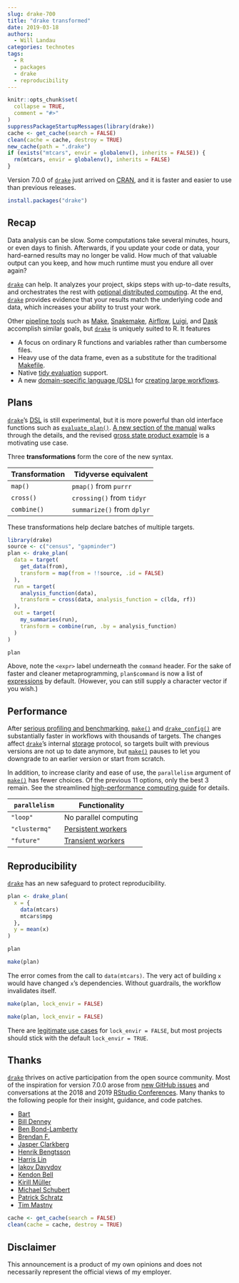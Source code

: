 ```yaml
---
slug: drake-700
title: "drake transformed"
date: 2019-03-18
authors:
  - Will Landau
categories: technotes
tags:
  - R
  - packages
  - drake
  - reproducibility
---
```


```r
knitr::opts_chunk$set(
  collapse = TRUE,
  comment = "#>"
)
suppressPackageStartupMessages(library(drake))
cache <- get_cache(search = FALSE)
clean(cache = cache, destroy = TRUE)
new_cache(path = ".drake")
if (exists("mtcars", envir = globalenv(), inherits = FALSE)) {
  rm(mtcars, envir = globalenv(), inherits = FALSE)
}
```

Version 7.0.0 of [`drake`](https://github.com/ropensci/drake) just arrived on [CRAN](http://cran.r-project.org/), and it is faster and easier to use than previous releases.

```r
install.packages("drake")
```

## Recap

Data analysis can be slow. Some computations take several minutes, hours, or even days to finish. Afterwards, if you update your code or data, your hard-earned results may no longer be valid. How much of that valuable output can you keep, and how much runtime must you endure all over again?

[`drake`](https://github.com/ropensci/drake) can help. It analyzes your project, skips steps with up-to-date results, and orchestrates the rest with [optional distributed computing](https://ropenscilabs.github.io/drake-manual/hpc.html). At the end, [`drake`](https://github.com/ropensci/drake) provides evidence that your results match the underlying code and data, which increases your ability to trust your work.

Other [pipeline tools](https://github.com/pditommaso/awesome-pipeline) such as [Make](https://www.gnu.org/software/make), [Snakemake](https://bitbucket.org/johanneskoester/snakemake/wiki/Home), [Airflow](https://github.com/apache/airflow), [Luigi](https://github.com/spotify/luigi), and [Dask](https://github.com/dask/dask) accomplish similar goals, but [`drake`](https://github.com/ropensci/drake) is uniquely suited to R. It features

- A focus on ordinary R functions and variables rather than cumbersome files.
- Heavy use of the data frame, even as a substitute for the  traditional [Makefile](https://www.gnu.org/software/make).
- Native [tidy evaluation](https://tidyeval.tidyverse.org) support.
- A new [domain-specific language (DSL)](http://adv-r.had.co.nz/dsl.html) for [creating large workflows](https://ropenscilabs.github.io/drake-manual/plans.html#large-plans).

## Plans

[`drake`](https://github.com/ropensci/drake)'s [DSL](http://adv-r.had.co.nz/dsl.html) is still experimental, but it is more powerful than old interface functions such as [`evaluate_plan()`](https://ropensci.github.io/drake/reference/evaluate_plan.html). [A new section of the manual](https://ropenscilabs.github.io/drake-manual/plans.html#large-plans) walks through the details, and the revised [gross state product example](https://ropenscilabs.github.io/drake-manual/gsp.html) is a motivating use case.

Three **transformations** form the core of the new syntax.

| Transformation | Tidyverse equivalent        |
|----------------|-----------------------------|
| `map()`        | `pmap()` from `purrr`       |
| `cross()`      | `crossing()` from `tidyr`   |
| `combine()`    | `summarize()` from `dplyr`  |

These transformations help declare batches of multiple targets.

```r
library(drake)
source <- c("census", "gapminder")
plan <- drake_plan(
  data = target(
    get_data(from),
    transform = map(from = !!source, .id = FALSE)
  ),
  run = target(
    analysis_function(data),
    transform = cross(data, analysis_function = c(lda, rf))
  ),
  out = target(
    my_summaries(run),
    transform = combine(run, .by = analysis_function)
  )
)

plan
```

Above, note the `<expr>` label underneath the `command` header. For the sake of faster and cleaner metaprogramming, `plan$command` is now a list of [expressions](http://adv-r.had.co.nz/Expressions.html) by default. (However, you can still supply a character vector if you wish.)

## Performance

After [serious profiling and benchmarking](https://github.com/wlandau/drake-examples/tree/master/overhead), [`make()`](https://ropensci.github.io/drake/reference/make.html) and [`drake_config()`](https://ropensci.github.io/drake/reference/drake_config.html) are substantially faster in workflows with thousands of targets. The changes affect [`drake`](https://github.com/ropensci/drake)'s internal [storage](https://github.com/richfitz/storr) protocol, so targets built with previous versions are not up to date anymore, but [`make()`](https://ropensci.github.io/drake/reference/make.html) pauses to let you downgrade to an earlier version or start from scratch.

In addition, to increase clarity and ease of use, the `parallelism` argument of [`make()`](https://ropensci.github.io/drake/reference/make.html) has fewer choices. Of the previous 11 options, only the best 3 remain. See the streamlined [high-performance computing guide](https://ropenscilabs.github.io/drake-manual/hpc.html) for details.

| `parallelism` | Functionality         |
|---------------|-----------------------|
| `"loop"`      | No parallel computing |
| `"clustermq"` | [Persistent workers](https://ropenscilabs.github.io/drake-manual/hpc.html#persistent-workers)    |
| `"future"`    | [Transient workers](https://ropenscilabs.github.io/drake-manual/hpc.html#transient-workers)     |

## Reproducibility

[`drake`](https://github.com/ropensci/drake) has an new safeguard to protect reproducibility.

```r
plan <- drake_plan(
  x = {
    data(mtcars)
    mtcars$mpg
  },
  y = mean(x)
)

plan

make(plan)
```

The error comes from the call to `data(mtcars)`. The very act of building `x` would have changed `x`'s dependencies. Without guardrails, the workflow invalidates itself.

```r
make(plan, lock_envir = FALSE)

make(plan, lock_envir = FALSE)
```

There are [legitimate use cases](https://github.com/ropensci/drake/issues/675#issuecomment-458222414) for `lock_envir = FALSE`, but most projects should stick with the default `lock_envir = TRUE`.

## Thanks

[`drake`](https://github.com/ropensci/drake) thrives on active participation from the open source community. Most of the inspiration for version 7.0.0 arose from [new GitHub issues](https://github.com/ropensci/drake/issues) and conversations at the 2018 and 2019 [RStudio Conferences](https://www.rstudio.com/conference). Many thanks to the following people for their insight, guidance, and code patches.

- <a href="https://github.com/bart1">Bart</a>
- <a href="https://github.com/billdenney">Bill Denney</a>
- <a href="https://github.com/bpbond">Ben Bond-Lamberty</a>
- <a href="https://github.com/brendanf">Brendan F.</a>
- <a href="https://github.com/dapperjapper">Jasper Clarkberg</a>
- <a href="https://github.com/HenrikBengtsson">Henrik Bengtsson</a>
- <a href="https://github.com/htlin">Harris Lin</a>
- <a href="https://github.com/idavydov">Iakov Davydov</a>
- <a href="https://github.com/kendonB">Kendon Bell</a>
- <a href="https://github.com/krlmlr">Kirill Müller</a>
- <a href="https://github.com/mschubert">Michael Schubert</a>
- <a href="https://github.com/pat-s">Patrick Schratz</a>
- <a href="https://github.com/tmastny">Tim Mastny</a>

```r
cache <- get_cache(search = FALSE)
clean(cache = cache, destroy = TRUE)
```

## Disclaimer

This announcement is a product of my own opinions and does not necessarily represent the official views of my employer.
